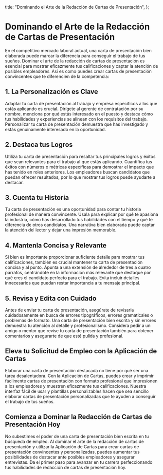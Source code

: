 
  title: "Dominando el Arte de la Redacción de Cartas de Presentación",
};

# Dominando el Arte de la Redacción de Cartas de Presentación

<MdxImage src="/blog/mastering-the-art-of-cover-letter-writing.jpg" alt="Dominando el Arte de la Redacción de Cartas de Presentación" width={800} height={700} />

En el competitivo mercado laboral actual, una carta de presentación bien elaborada puede marcar la diferencia para conseguir el trabajo de tus sueños. Dominar el arte de la redacción de cartas de presentación es esencial para mostrar eficazmente tus calificaciones y captar la atención de posibles empleadores. Así es como puedes crear cartas de presentación convincentes que te diferencien de la competencia:

## 1. La Personalización es Clave

Adaptar tu carta de presentación al trabajo y empresa específicos a los que estás aplicando es crucial. Dirígete al gerente de contratación por su nombre, menciona por qué estás interesado en el puesto y destaca cómo tus habilidades y experiencias se alinean con los requisitos del trabajo. Personalizar tu carta de presentación demuestra que has investigado y estás genuinamente interesado en la oportunidad.

## 2. Destaca tus Logros

Utiliza tu carta de presentación para resaltar tus principales logros y éxitos que sean relevantes para el trabajo al que estás aplicando. Cuantifica tus éxitos con números o métricas específicas para demostrar el impacto que has tenido en roles anteriores. Los empleadores buscan candidatos que puedan ofrecer resultados, por lo que mostrar tus logros puede ayudarte a destacar.

## 3. Cuenta tu Historia

Tu carta de presentación es una oportunidad para contar tu historia profesional de manera convincente. Úsala para explicar por qué te apasiona la industria, cómo has desarrollado tus habilidades con el tiempo y qué te diferencia de otros candidatos. Una narrativa bien elaborada puede captar la atención del lector y dejar una impresión memorable.

## 4. Mantenla Concisa y Relevante

Si bien es importante proporcionar suficiente detalle para mostrar tus calificaciones, también es crucial mantener tu carta de presentación concisa y al punto. Apunta a una extensión de alrededor de tres a cuatro párrafos, centrándote en la información más relevante que destaque por qué eres el candidato perfecto para el trabajo. Evita incluir detalles innecesarios que puedan restar importancia a tu mensaje principal.

## 5. Revisa y Edita con Cuidado

Antes de enviar tu carta de presentación, asegúrate de revisarla cuidadosamente en busca de errores tipográficos, errores gramaticales o problemas de formato. Una carta de presentación bien escrita y sin errores demuestra tu atención al detalle y profesionalismo. Considera pedir a un amigo o mentor que revise tu carta de presentación también para obtener comentarios y asegurarte de que esté pulida y profesional.

## Eleva tu Solicitud de Empleo con la Aplicación de Cartas

Elaborar una carta de presentación destacada no tiene por qué ser una tarea desalentadora. Con la Aplicación de Cartas, puedes crear y imprimir fácilmente cartas de presentación con formato profesional que impresionen a los empleadores y muestren eficazmente tus calificaciones. Nuestra interfaz fácil de usar y plantillas personalizables hacen que sea sencillo elaborar cartas de presentación personalizadas que te ayuden a conseguir el trabajo de tus sueños.

## Comienza a Dominar la Redacción de Cartas de Presentación Hoy

No subestimes el poder de una carta de presentación bien escrita en tu búsqueda de empleo. Al dominar el arte de la redacción de cartas de presentación y utilizar la Aplicación de Cartas para crear cartas de presentación convincentes y personalizadas, puedes aumentar tus posibilidades de destacar ante posibles empleadores y asegurar entrevistas. Da el primer paso para avanzar en tu carrera perfeccionando tus habilidades de redacción de cartas de presentación hoy.